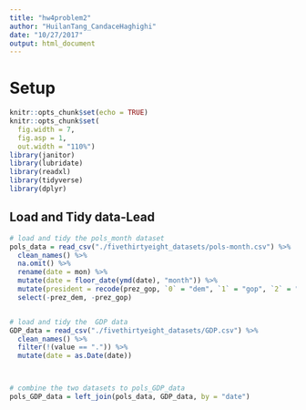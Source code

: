 ```yaml
---
title: "hw4problem2"
author: "HuilanTang_CandaceHaghighi"
date: "10/27/2017"
output: html_document
---
```


# Setup
```r
knitr::opts_chunk$set(echo = TRUE)
knitr::opts_chunk$set(
  fig.width = 7,
  fig.asp = 1,
  out.width = "110%")
library(janitor)
library(lubridate)
library(readxl)
library(tidyverse)
library(dplyr)
```

## Load and Tidy data-Lead
```r
# load and tidy the pols_month dataset
pols_data = read_csv("./fivethirtyeight_datasets/pols-month.csv") %>% 
  clean_names() %>% 
  na.omit() %>% 
  rename(date = mon) %>% 
  mutate(date = floor_date(ymd(date), "month")) %>% 
  mutate(president = recode(prez_gop, `0` = "dem", `1` = "gop", `2` = "gop")) %>%
  select(-prez_dem, -prez_gop)


# load and tidy the  GDP data
GDP_data = read_csv("./fivethirtyeight_datasets/GDP.csv") %>% 
  clean_names() %>% 
  filter(!(value == ".")) %>% 
  mutate(date = as.Date(date))



# combine the two datasets to pols_GDP_data
pols_GDP_data = left_join(pols_data, GDP_data, by = "date")
```